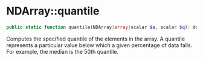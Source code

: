 # NDArray::quantile

```php
public static function quantile(NDArray|array|scalar $a, scalar $q): double;
```
Computes the specified quantile of the elements in the array. A quantile represents a
particular value below which a given percentage of data falls. For example,
the median is the 50th quantile.

